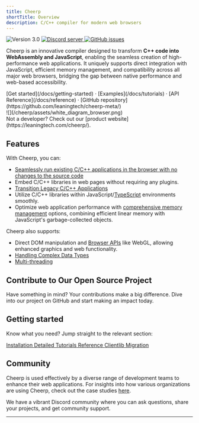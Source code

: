 ```yaml
---
title: Cheerp
shortTitle: Overview
description: C/C++ compiler for modern web browsers
---
```



<div class="not-prose flex gap-2 mb-2">
	<img
		src="https://img.shields.io/badge/version-3.0-orange"
		alt="Version 3.0"
	/>
	<a href="https://discord.leaningtech.com/">
		<img
			src="https://img.shields.io/discord/988743885121548329?color=%237289DA&logo=discord&logoColor=ffffff"
			alt="Discord server"
		/>
	</a>
	<a href="https://github.com/leaningtech/cheerp-meta/issues">
		<img
			src="https://img.shields.io/github/issues/leaningtech/cheerp-meta.svg?logo=github"
			alt="GitHub issues"
		/>
	</a>
</div>

Cheerp is an innovative compiler designed to transform **C++ code into WebAssembly and JavaScript**, enabling the seamless creation of high-performance web applications. It uniquely supports direct integration with JavaScript, efficient memory management, and compatibility across all major web browsers, bridging the gap between native performance and web-based accessibility.

<div class="m-4 flex justify-center">
	[Get started](/docs/getting-started) · [Examples](/docs/tutorials) · [API
	Reference](/docs/reference) · [GitHub
	repository](https://github.com/leaningtech/cheerp-meta/)
</div>

<div class="mx-24">![](/cheerp/assets/white_diagram_browser.png)</div>

<div class="text-stone-400">
	Not a developer? Check out our [product
	website](https://leaningtech.com/cheerp/).
</div>

## Features

With Cheerp, you can:

- [Seamlessly run existing C/C++ applications in the browser with no changes to the source code]
- Embed C/C++ libraries in web pages without requiring any plugins.
- [Transition Legacy C/C++ Applications]
- Utilize C/C++ libraries within JavaScript/[TypeScript] environments smoothly.
- Optimize web application performance with [comprehensive memory management] options, combining efficient linear memory with JavaScript's garbage-collected objects.

Cheerp also supports:

- Direct DOM manipulation and [Browser APIs] like WebGL, allowing enhanced graphics and web functionality.
- [Handling Complex Data Types]
- [Multi-threading]

<div class="mt-5 mx-24 mx-auto p-4 bg-stone-800 rounded-lg shadow-md">
	<h2 class="mt-5">Contribute to Our Open Source Project</h2>
	Have something in mind? Your contributions make a big difference. Dive into
	our project on GitHub and start making an impact today.
	<LinkButton
		type="secondary"
		href="https://github.com/leaningtech/cheerp-meta/"
		label="Visit GitHub Repository"
		iconLeft="mdi:github"
	/>
</div>

## Getting started

Know what you need? Jump straight to the relevant section:

<div class="not-prose grid grid-cols-2 font-medium gap-2 text-stone-100">
	<a
		href="/docs/getting-started/usage"
		class="px-8 py-6 bg-stone-800 hover:bg-stone-700 text-lg"
	>
		Installation
	</a>
	<a
		href="/docs/tutorials"
		class="px-8 py-6 bg-stone-800 hover:bg-stone-700 text-lg"
	>
		Detailed Tutorials
	</a>
	<a
		href="/docs/reference"
		class="px-8 py-6 bg-stone-800 hover:bg-stone-700 text-lg"
	>
		Reference
	</a>
	<a
		href="/docs/guides/clientlib-migration"
		class="px-8 py-6 bg-stone-800 hover:bg-stone-700 text-lg"
	>
		Clientlib Migration
	</a>
</div>

## Community

Cheerp is used effectively by a diverse range of development teams to enhance their web applications. For insights into how various organizations are using Cheerp, check out the case studies [here](https://leaningtech.com/case-studies/).

We have a vibrant Discord community where you can ask questions, share your projects, and get community support.

<LinkButton
	type="secondary"
	href={DISCORD_URL}
	iconLeft="fa-brands:discord"
	label="Join our Discord server"
/>

<LinkButton
	type="secondary"
	href="https://twitter.com/leaningtech"
	iconLeft="fa-brands:twitter"
	label="Follow us on Twitter"
/>

---

[Seamlessly run existing C/C++ applications in the browser with no changes to the source code]: /docs/guides/js-interop
[Transition Legacy C/C++ Applications]: /docs/guides/clientlib-migration
[comprehensive memory management]: /docs/reference/sections/genericjs/memory-model
[TypeScript]: /docs/guides/typescript
[Browser APIs]: /docs/reference/browser-apis
[Handling Complex Data Types]: /docs/reference/sections/genericjs/genericjs-arrays
[Multi-threading]: /docs/tutorials/webworkers
